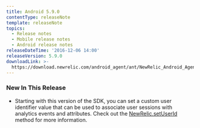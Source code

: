 ```yaml
---
title: Android 5.9.0
contentType: releaseNote
template: releaseNote
topics:
  - Release notes
  - Mobile release notes
  - Android release notes
releaseDateTime: '2016-12-06 14:00'
releaseVersion: 5.9.0
downloadLink: >-
  https://download.newrelic.com/android_agent/ant/NewRelic_Android_Agent_5.9.0.zip
---
```


### New In This Release

* Starting with this version of the SDK, you can set a custom user identifier value that can be used to associate user sessions with analytics events and attributes. Check out the [NewRelic.setUserId](https://docs.newrelic.com/docs/mobile-monitoring/new-relic-mobile-android/install-configure/work-android-sdk-api#setUserId) method for more information.
